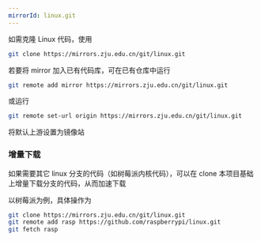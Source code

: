 ```yaml
---
mirrorId: linux.git
---
```


如需克隆 Linux 代码，使用

```bash
git clone https://mirrors.zju.edu.cn/git/linux.git
```

若要将 mirror 加入已有代码库，可在已有仓库中运行


```bash
git remote add mirror https://mirrors.zju.edu.cn/git/linux.git
```

或运行

```bash
git remote set-url origin https://mirrors.zju.edu.cn/git/linux.git
```

将默认上游设置为镜像站

### 增量下载

如果需要其它 linux 分支的代码（如树莓派内核代码），可以在 clone 本项目基础上增量下载分支的代码，从而加速下载

以树莓派为例，具体操作为

```bash
git clone https://mirrors.zju.edu.cn/git/linux.git
git remote add rasp https://github.com/raspberrypi/linux.git
git fetch rasp
```
